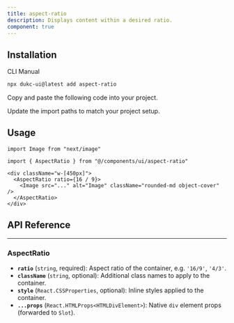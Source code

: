 ```yaml
---
title: aspect-ratio
description: Displays content within a desired ratio.
component: true
---
```


<ComponentPreview
  name="aspect-ratio-1"
  title="Aspect Ratio"
  description="A component that displays an image with a 16:9 aspect ratio."
/>

## Installation

<Tabs defaultValue="cli">

<TabsList>
  <TabsTrigger value="cli">CLI</TabsTrigger>
  <TabsTrigger value="manual">Manual</TabsTrigger>
</TabsList>
<TabsContent value="cli">

```bash
npx dukc-ui@latest add aspect-ratio
```

</TabsContent>

<TabsContent value="manual">

<Steps>

<Step>Copy and paste the following code into your project.</Step>

<ComponentSource name="aspect-ratio" />

<Step>Update the import paths to match your project setup.</Step>

</Steps>

</TabsContent>

</Tabs>

## Usage

```tsx
import Image from "next/image"

import { AspectRatio } from "@/components/ui/aspect-ratio"
```

```tsx
<div className="w-[450px]">
  <AspectRatio ratio={16 / 9}>
    <Image src="..." alt="Image" className="rounded-md object-cover" />
  </AspectRatio>
</div>
```

## API Reference

---

### **AspectRatio**

* **`ratio`** (`string`, required): Aspect ratio of the container, e.g. `'16/9'`, `'4/3'`.
* **`className`** (`string`, optional): Additional class names to apply to the container.
* **`style`** (`React.CSSProperties`, optional): Inline styles applied to the container.
* **`...props`** (`React.HTMLProps<HTMLDivElement>`): Native `div` element props (forwarded to `Slot`).


